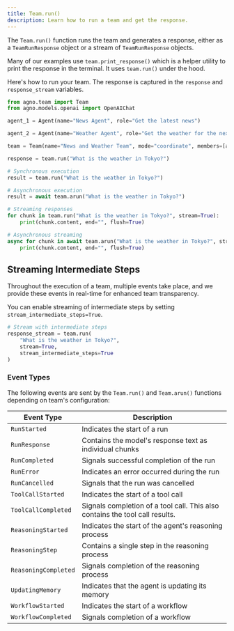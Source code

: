 ```yaml
---
title: Team.run()
description: Learn how to run a team and get the response.
---
```


The `Team.run()` function runs the team and generates a response, either as a `TeamRunResponse` object or a stream of `TeamRunResponse` objects.

Many of our examples use `team.print_response()` which is a helper utility to print the response in the terminal. It uses `team.run()` under the hood.

Here's how to run your team. The response is captured in the `response` and `response_stream` variables.

```python
from agno.team import Team
from agno.models.openai import OpenAIChat

agent_1 = Agent(name="News Agent", role="Get the latest news")

agent_2 = Agent(name="Weather Agent", role="Get the weather for the next 7 days")

team = Team(name="News and Weather Team", mode="coordinate", members=[agent_1, agent_2])

response = team.run("What is the weather in Tokyo?")

# Synchronous execution
result = team.run("What is the weather in Tokyo?")

# Asynchronous execution
result = await team.arun("What is the weather in Tokyo?")

# Streaming responses
for chunk in team.run("What is the weather in Tokyo?", stream=True):
    print(chunk.content, end="", flush=True)

# Asynchronous streaming
async for chunk in await team.arun("What is the weather in Tokyo?", stream=True):
    print(chunk.content, end="", flush=True)
```


## Streaming Intermediate Steps

Throughout the execution of a team, multiple events take place, and we provide these events in real-time for enhanced team transparency.

You can enable streaming of intermediate steps by setting `stream_intermediate_steps=True`.

```python
# Stream with intermediate steps
response_stream = team.run(
    "What is the weather in Tokyo?",
    stream=True,
    stream_intermediate_steps=True
)
```

### Event Types

The following events are sent by the `Team.run()` and `Team.arun()` functions depending on team's configuration:

| Event Type | Description |
|------------|-------------|
| `RunStarted` | Indicates the start of a run |
| `RunResponse` | Contains the model's response text as individual chunks |
| `RunCompleted` | Signals successful completion of the run |
| `RunError` | Indicates an error occurred during the run |
| `RunCancelled` | Signals that the run was cancelled |
| `ToolCallStarted` | Indicates the start of a tool call |
| `ToolCallCompleted` | Signals completion of a tool call. This also contains the tool call results. |
| `ReasoningStarted` | Indicates the start of the agent's reasoning process |
| `ReasoningStep` | Contains a single step in the reasoning process |
| `ReasoningCompleted` | Signals completion of the reasoning process |
| `UpdatingMemory` | Indicates that the agent is updating its memory |
| `WorkflowStarted` | Indicates the start of a workflow |
| `WorkflowCompleted` | Signals completion of a workflow |